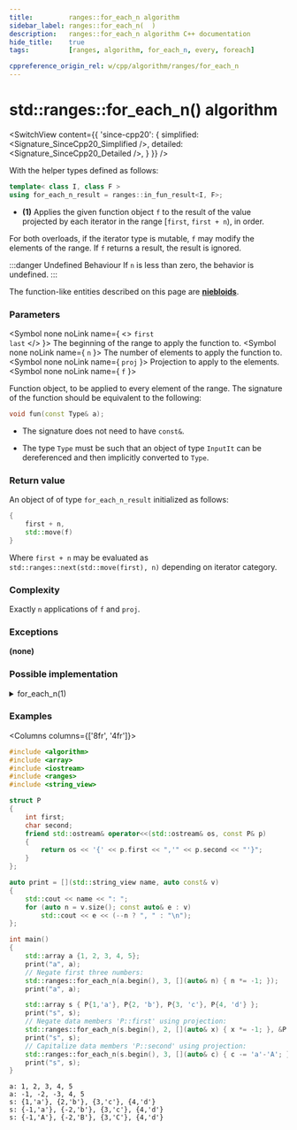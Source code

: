 ```yaml
---
title:         ranges::for_each_n algorithm
sidebar_label: ranges::for_each_n(  )
description:   ranges::for_each_n algorithm C++ documentation
hide_title:    true
tags:          [ranges, algorithm, for_each_n, every, foreach]

cppreference_origin_rel: w/cpp/algorithm/ranges/for_each_n
---
```



<!-- Terms -->


<!----------------- Codes ---------------------->


# std::ranges::for_each_n() algorithm

<SwitchView content={{
	'since-cpp20': {
		simplified:	<Signature_SinceCpp20_Simplified />,
		detailed:	<Signature_SinceCpp20_Detailed />,
	}
}} />

With the helper types defined as follows:
```cpp
template< class I, class F >
using for_each_n_result = ranges::in_fun_result<I, F>;
```

- **(1)** Applies the given function object `f` to the result of the value projected by each iterator in the range [`first`, `first + n`), in order.

For both overloads, if the iterator type is mutable, `f` may modify the elements of the range.
If `f` returns a result, the result is ignored.

:::danger Undefined Behaviour
If `n` is less than zero, the <Tooltip title={Term_UndefinedBehaviour}>behavior is undefined</Tooltip>.
:::

The function-like entities described on this page are [**niebloids**](#).

### Parameters

<SymbolTable>

  <Symbol none noLink name={ <> <code>first</code> <br/> <code>last</code> </> }>
    The beginning of the range to apply the function to.
  </Symbol>
  <Symbol none noLink name={ <code>n</code> }>
    The number of elements to apply the function to.
  </Symbol>
  <Symbol none noLink name={ <code>proj</code> }>
    Projection to apply to the elements.
  </Symbol>
  <Symbol none noLink name={ <code>f</code> }>

Function object, to be applied to every element of the range.
The signature of the function should be equivalent to the following:
```cpp
void fun(const Type& a);
```
- The signature does not need to have `const&`.
- The type `Type` must be such that an object of type `InputIt` can be dereferenced and then implicitly converted to `Type`.


  </Symbol>

</SymbolTable>

### Return value

An object of of type `for_each_n_result` initialized as follows:
```cpp
{
	first + n,
	std::move(f)
}
```
Where `first + n` may be evaluated as `std::ranges::next(std::move(first), n)` depending on iterator category.

### Complexity

Exactly `n` applications of `f` and `proj`.

### Exceptions

**(none)**

### Possible implementation

<details>
<summary>for_each_n(1)</summary>

```cpp
struct for_each_n_fn
{
    template<std::input_iterator I, class Proj = std::identity,
             std::indirectly_unary_invocable<std::projected<I, Proj>> Fun>
    constexpr for_each_n_result<I, Fun>
        operator()(I first, std::iter_difference_t<I> n, Fun fun, Proj proj = Proj{}) const
    {
        for (; n-- > 0; ++first)
            std::invoke(fun, std::invoke(proj, *first));
        return {std::move(first), std::move(fun)};
    }
};

inline constexpr for_each_n_fn for_each_n {};
```

</details>

### Examples

<Columns columns={['8fr', '4fr']}>
<div>

```cpp title='Main.cpp' showLineNumbers
#include <algorithm>
#include <array>
#include <iostream>
#include <ranges>
#include <string_view>

struct P
{
    int first;
    char second;
    friend std::ostream& operator<<(std::ostream& os, const P& p)
    {
        return os << '{' << p.first << ",'" << p.second << "'}";
    }
};

auto print = [](std::string_view name, auto const& v)
{
    std::cout << name << ": ";
    for (auto n = v.size(); const auto& e : v)
        std::cout << e << (--n ? ", " : "\n");
};

int main()
{
    std::array a {1, 2, 3, 4, 5};
    print("a", a);
    // Negate first three numbers:
    std::ranges::for_each_n(a.begin(), 3, [](auto& n) { n *= -1; });
    print("a", a);

    std::array s { P{1,'a'}, P{2, 'b'}, P{3, 'c'}, P{4, 'd'} };
    print("s", s);
    // Negate data members 'P::first' using projection:
    std::ranges::for_each_n(s.begin(), 2, [](auto& x) { x *= -1; }, &P::first);
    print("s", s);
    // Capitalize data members 'P::second' using projection:
    std::ranges::for_each_n(s.begin(), 3, [](auto& c) { c -= 'a'-'A'; }, &P::second);
    print("s", s);
}
```

</div>
<div>

```plaintext title="Output"
a: 1, 2, 3, 4, 5
a: -1, -2, -3, 4, 5
s: {1,'a'}, {2,'b'}, {3,'c'}, {4,'d'}
s: {-1,'a'}, {-2,'b'}, {3,'c'}, {4,'d'}
s: {-1,'A'}, {-2,'B'}, {3,'C'}, {4,'d'}
```

</div>
</Columns>
